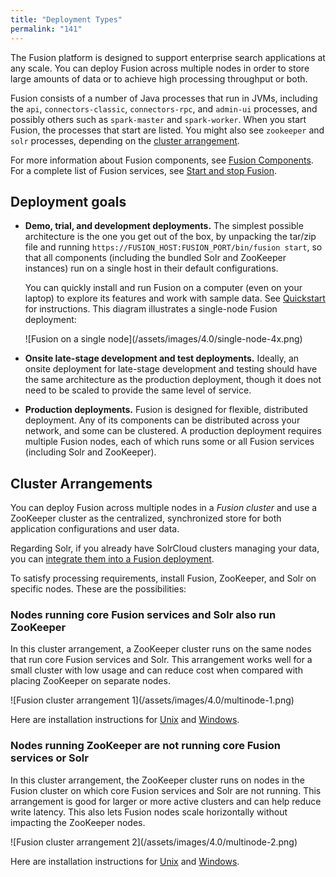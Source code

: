 ```yaml
---
title: "Deployment Types"
permalink: "141"
---
```


The Fusion platform is designed to support enterprise search applications at any scale. You can deploy Fusion across multiple nodes in order to store large amounts of data or to achieve high processing throughput or both.

Fusion consists of a number of Java processes that run in JVMs, including the `api`, `connectors-classic`, `connectors-rpc`, and `admin-ui` processes, and possibly others such as `spark-master` and `spark-worker`. When you start Fusion, the processes that start are listed. You might also see `zookeeper` and `solr` processes, depending on the [cluster arrangement](#cluster-arrangements).

For more information about Fusion components, see [Fusion Components](/fusion-server/4.2/120/fusion-concepts-and-components#fusion-components). For a complete list of Fusion services, see [Start and stop Fusion](/how-to/716/start-or-stop-fusion).

## Deployment goals

* **Demo, trial, and development deployments.** The simplest possible architecture is the one you get out of the box, by unpacking the tar/zip file and running `https://FUSION_HOST:FUSION_PORT/bin/fusion start`, so that all components (including the bundled Solr and ZooKeeper instances) run on a single host in their default configurations.

    You can quickly install and run Fusion on a computer (even on your laptop) to explore its features and work with sample data. See [Quickstart](/how-to/660/quickstart) for instructions. This diagram illustrates a single-node Fusion deployment:

    <Frame>![Fusion on a single node](/assets/images/4.0/single-node-4x.png)</Frame>
  
* **Onsite late-stage development and test deployments.** Ideally, an onsite deployment for late-stage development and testing should have the same architecture as the production deployment, though it does not need to be scaled to provide the same level of service.
* **Production deployments.** Fusion is designed for flexible, distributed deployment. Any of its components can be distributed across your network, and some can be clustered. A production deployment requires multiple Fusion nodes, each of which runs some or all Fusion services (including Solr and ZooKeeper).

## Cluster Arrangements

You can deploy Fusion across multiple nodes in a *Fusion cluster* and use a ZooKeeper cluster as the centralized, synchronized store for both application configurations and user data.

Regarding Solr, if you already have SolrCloud clusters managing your data, you can
[integrate them into a Fusion deployment](/how-to/908/integrate-fusion-4-x-with-an-existing-solr-deployment).

To satisfy processing requirements, install Fusion, ZooKeeper, and Solr on specific nodes. These are the possibilities:

### Nodes running core Fusion services and Solr also run ZooKeeper

In this cluster arrangement, a ZooKeeper cluster runs on the same nodes that run core Fusion services and Solr. This arrangement works well for a small cluster with low usage and can reduce cost when compared with placing ZooKeeper on separate nodes.

<Frame>![Fusion cluster arrangement 1](/assets/images/4.0/multinode-1.png)</Frame>

Here are installation instructions for [Unix](/how-to/887/install-a-fusion-4-x-cluster-unix#Install-Unix-Cluster-1) and [Windows](/how-to/637/install-a-fusion-4-x-cluster-windows#Install-Windows-Cluster-1).

### Nodes running ZooKeeper are not running core Fusion services or Solr

In this cluster arrangement, the ZooKeeper cluster runs on nodes in the Fusion cluster on which core Fusion services and Solr are not running. This arrangement is good for larger or more active clusters and can help reduce write latency. This also lets Fusion nodes scale horizontally without impacting the ZooKeeper nodes.

<Frame>![Fusion cluster arrangement 2](/assets/images/4.0/multinode-2.png)</Frame>

Here are installation instructions for [Unix](/how-to/887/install-a-fusion-4-x-cluster-unix#Install-Unix-Cluster-2) and [Windows](/how-to/637/install-a-fusion-4-x-cluster-windows#Install-Windows-Cluster-2).